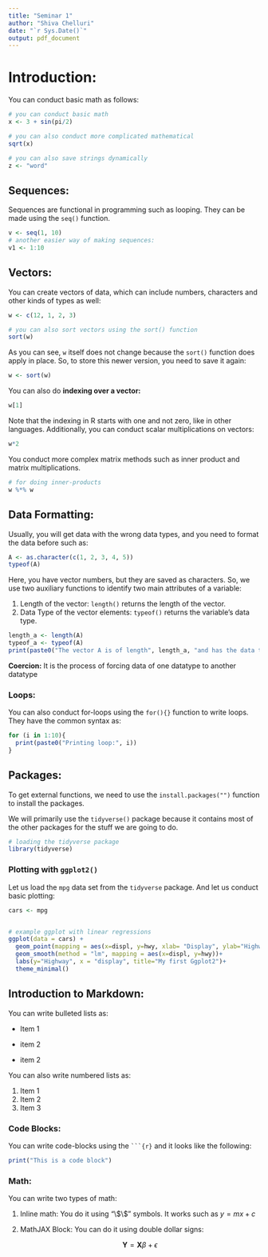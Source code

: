 ```yaml
---
title: "Seminar 1"
author: "Shiva Chelluri"
date: "`r Sys.Date()`"
output: pdf_document
---
```


# Introduction:

You can conduct basic math as follows:

```r
# you can conduct basic math
x <- 3 + sin(pi/2)

# you can also conduct more complicated mathematical 
sqrt(x)

# you can also save strings dynamically
z <- "word"
```

## Sequences:

Sequences are functional in programming such as looping. They can be made using the `seq()` function.

```r
v <- seq(1, 10)
# another easier way of making sequences:
v1 <- 1:10
```

## Vectors: 

You can create vectors of data, which can include numbers, characters and other kinds of types as well:

```r
w <- c(12, 1, 2, 3)

# you can also sort vectors using the sort() function
sort(w)

```

As you can see, `w` itself does not change because the `sort()` function does apply in place. So, to store this newer version, you need to save it again:

```r
w <- sort(w)
```

You can also do **indexing over a vector:**

```r
w[1]
```

Note that the indexing in R starts with one and not zero, like in other languages. Additionally, you can conduct scalar multiplications on vectors:

```r
w*2
```

You conduct more complex matrix methods such as inner product and matrix multiplications.

```r
# for doing inner-products
w %*% w
```

## Data Formatting:

Usually, you will get data with the wrong data types, and you need to format the data before such as:

```r
A <- as.character(c(1, 2, 3, 4, 5))
typeof(A)
```

Here, you have vector numbers, but they are saved as characters. So, we use two auxiliary functions to identify two main attributes of a variable:

1.  Length of the vector: `length()` returns the length of the vector.
2.  Data Type of the vector elements: `typeof()` returns the variable's data type.

```r
length_a <- length(A)
typeof_a <- typeof(A)
print(paste0("The vector A is of length", length_a, "and has the data type of ", typeof(A)))
```

**Coercion:** It is the process of forcing data of one datatype to another datatype

### Loops: 

You can also conduct for-loops using the `for(){}` function to write loops. They have the common syntax as:

```r
for (i in 1:10){
  print(paste0("Printing loop:", i))
}
```

## Packages: 

To get external functions, we need to use the `install.packages("")` function to install the packages.

We will primarily use the `tidyverse()` package because it contains most of the other packages for the stuff we are going to do.

```r
# loading the tidyverse package
library(tidyverse)
```

### Plotting with `ggplot2()`

Let us load the `mpg` data set from the `tidyverse` package. And let us conduct basic plotting:

```r
cars <- mpg


# example ggplot with linear regressions
ggplot(data = cars) +
  geom_point(mapping = aes(x=displ, y=hwy, xlab= "Display", ylab="Highway"))+
  geom_smooth(method = "lm", mapping = aes(x=displ, y=hwy))+
  labs(y="Highway", x = "display", title="My first Ggplot2")+
  theme_minimal()
```

## Introduction to Markdown:

You can write bulleted lists as:

-   Item 1

-   item 2

-   item 2

You can also write numbered lists as:

1.  Item 1
2.  Item 2
3.  Item 3

### Code Blocks:

You can write code-blocks using the ```` ```{r} ```` and it looks like the following:

```r
print("This is a code block")
```

### Math: 

You can write two types of math:

1.  Inline math: You do it using "\\\$\\\$" symbols. It works such as $y = mx + c$

2.  MathJAX Block: You can do it using double dollar signs:

    $$
    \textbf{Y} = \textbf{X}\beta + \epsilon
    $$\
